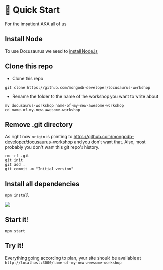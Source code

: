 # 🏁 Quick Start 

For the impatient AKA all of us

## Install Node

To use Docusaurus we need to [install Node.js](https://nodejs.org/en/download)

## Clone this repo
 
- Clone this repo 

```shell
git clone https://github.com/mongodb-developer/docusaurus-workshop
```

- Rename the folder to the name of the workshop you want to write about

```shell
mv docusaurus-workshop name-of-my-new-awesome-workshop 
cd name-of-my-new-awesome-workshop
```

## Remove .git directory

As right now `origin` is pointing to https://github.com/mongodb-developer/docusaurus-workshop and you don't want that. Also, most probably you don't want this git repo's history.

```shell
rm -rf .git
git init
git add .
git commit -m "Initial version"
```

## Install all dependencies

```shell
npm install
```

![](/img/node.png)

## Start it!

```shell
npm start
```

## Try it!

Everything going according to plan, your site should be available at `http://localhost:3000/name-of-my-new-awesome-workshop`